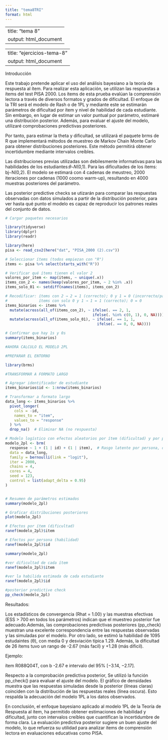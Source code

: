 ```yaml
---
title: "tema8TRI"
format: html
---
```


---
title: "tema 8"
output: html_document
---

---
title: "ejercicios-tema-8"
output: html_document
---
Introducción

Este trabajo pretende aplicar el uso del análisis bayesiano a la teoría de respuesta al ítem. Para realizar esta aplicación, se utilizan las respuestas a ítems del test PISA 2000. Los ítems de esta prueba evalúan la comprensión lectora a través de diversos formatos y grados de dificultad. El enfoque de la TRI será el modelo de Rash o de 1PL y mediante este se estimarán parámetros de dificultad por ítem y nivel de habilidad de cada estudiante. Sin embargo, en lugar de estimar un valor puntual por parámetro, estimaré una distribución posterior. Además, para evaluar el ajuste del modelo, utilizaré comprobaciones predictivas posteriores. 

Por tanto, para estimar la theta y dificultad, se utilizará el paquete brms de R que implementará métodos de muestreo de Markov Chain Monte Carlo para obtener distribuciones posteriores. Este método permitirá obtener incertidumbre mediante intervalos creíbles. 

Las distribuciones previas utilizadas son debilesmente informativas:para las habilidades de los estudiantes:𝜃∼𝑁(0,1). Para las dificultades de los ítems: bj∼N(0,2). El modelo se estimará con 4 cadenas de meustreo, 2000 iteraciones por cadenas (1000 coomo warm-up), resultando en 4000 muestras posteriores del parámetro.

Las posterior predictive checks se utizarán para comparar las respuestas observadas con datos simulados a partir de la distribución posterior, para ver hasta qué punto el modelo es capaz de reproducir los patrones reales del conjunto de datos. 


```r

# Cargar paquetes necesarios

library(tidyverse)
library(dplyr)
library(readr)

library(here)
pisa <- read_csv2(here("dat", "PISA_2000 (2).csv"))

# Seleccionar ítems (todos empiezan con "R")
items <- pisa %>% select(starts_with("R"))

# Verificar qué ítems tienen el valor 2
valores_por_item <- map(items, ~ unique(.x))
items_con_2 <- names(keep(valores_por_item, ~ 2 %in% .x))
items_solo_01 <- setdiff(names(items), items_con_2)

# Recodificar: ítems con 2 → 2 = 1 (correcto); 0 y 1 = 0 (incorrecto/parcial)
#              ítems con solo 0 y 1 → 1 = 1 (correcto); 0 = 0
items_binarios <- items %>%
  mutate(across(all_of(items_con_2), ~ ifelse(. == 2, 1,
                                       ifelse(. %in% c(0, 1), 0, NA)))) %>%
  mutate(across(all_of(items_solo_01), ~ ifelse(. == 1, 1,
                                         ifelse(. == 0, 0, NA))))

# Confirmar que hay 1s y 0s
summary(items_binarios)

#AHORA CALCULO EL MODELO 2PL

#PREPARAR EL ENTORNO

library(brms)

#TRANSFORMAR A FORMATO LARGO

# Agregar identificador de estudiante
items_binarios$id <- 1:nrow(items_binarios)

# Transformar a formato largo
data_long <- items_binarios %>%
  pivot_longer(
    cols = -id,
    names_to = "item",
    values_to = "response"
  ) %>%
  drop_na()  # Eliminar NA (no respuesta)

# Modelo logístico con efectos aleatorios por ítem (dificultad) y por persona (habilidad)
modelo_2pl <- brm(
  response ~ 1 + (1 | id) + (1 | item),  # Rasgo latente por persona, dificultad por ítem
  data = data_long,
  family = bernoulli(link = "logit"),
  iter = 2000,
  chains = 4,
  cores = 4,
  seed = 123,
  control = list(adapt_delta = 0.95)
)


# Resumen de parámetros estimados
summary(modelo_2pl)

# Graficar distribuciones posteriores
plot(modelo_2pl)

# Efectos por ítem (dificultad)
ranef(modelo_2pl)$item

# Efectos por persona (habilidad)
ranef(modelo_2pl)$id

summary(modelo_2pl)


```

```r
#ver dificultad de cada ítem
ranef(modelo_2pl)$item

#ver la habilida estimada de cada estudiante 
ranef(modelo_2pl)$id

```

```r
#posterior predictive check
pp_check(modelo_2pl)

```

Resultados:

Los estadísticos de convergencia (Rhat = 1.00) y las muestras efectivas (ESS > 700 en todos los parámetros) indican que el muestreo posterior fue adecuado.Además, las comprobaciones predictivas posteriores (pp_check) muestran una excelente correspondencia entre las respuestas observadas y las simuladas por el modelo. Por otro lado, se estimó la habilidad de 1095 estudaintes (θ), con media 0 y desviación típica 1.29. Además, la dificultad de 26 ítems tuvo un rango de -2.67 (más facil) y +1.28 (más dificil). 

Ejemplo: 

ítem R088Q04T, con b -2.67 e intervalo del 95% 	[−3.14, −2.17].

Respecto a la comprobación predictiva posterior, Se utilizó la función pp_check() para evaluar el ajuste del modelo. El gráfico de densidades muestra que las respuestas simuladas desde la posterior (líneas claras) coinciden con la distribución de las respuestas reales (línea oscura). Esto respalda la adecuación del modelo 1PL a los datos observados.

En conclusión, el enfoque bayesiano aplicado al modelo 1PL de la Teoría de Respuesta al ítem, ha permitido obtener estimaciones de habilidad y dificultad, junto con intervalos creíbles que cuantifican la incertidumbre de forma clara. La evaluación predictiva posterior sugiere un buen ajuste del modelo, lo que refuerza su utilidad para analizar ítems de comprensión lectora en evaluaciones educativas como PISA.


